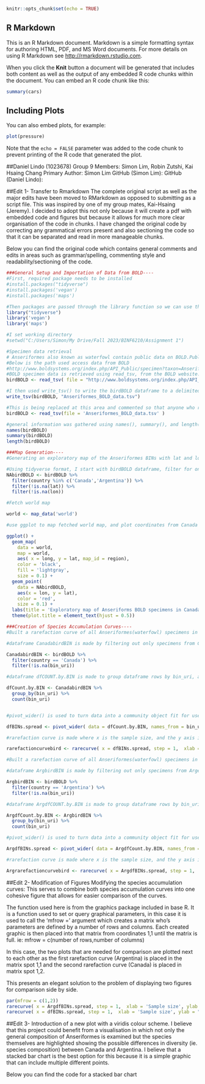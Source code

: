 ```r
knitr::opts_chunk$set(echo = TRUE)
```

## R Markdown

This is an R Markdown document. Markdown is a simple formatting syntax for authoring HTML, PDF, and MS Word documents. For more details on using R Markdown see <http://rmarkdown.rstudio.com>.

When you click the **Knit** button a document will be generated that includes both content as well as the output of any embedded R code chunks within the document. You can embed an R code chunk like this:

```r
summary(cars)
```

## Including Plots

You can also embed plots, for example:

```r
plot(pressure)
```

Note that the `echo = FALSE` parameter was added to the code chunk to prevent printing of the R code that generated the plot.





##Daniel Lindo (1023678)
Group 9 Members: Simon Lim, Robin Zutshi, Kai Hsaing Chang
Primary Author: Simon Lim
GitHub (Simon Lim):
GitHub (Daniel Lindo):


##Edit 1- Transfer to Rmarkdown
The complete original script as well as the major edits have been moved to RMarkdown as opposed to submitting as a script file. This was inspired by one of my group mates, Kai-Hsaing (Jeremy). I decided to adopt this not only because it will create a pdf with embedded code and figures but because it allows for much more clear organisation of the code in chunks. I have changed the original code by correcting any grammatical errors present and also sectioning the code so that it can be separated and read in more manageable chunks.

Below you can find the original code which contains general comments and edits in areas such as grammar/spelling, commenting style and readability/sectioning of the code. 

```r
###General Setup and Importation of Data from BOLD----
#First, required package needs to be installed
#install.packages("tidyverse")
#install.packages('vegan')
#install.packages('maps')

#Then packages are passed through the library function so we can use them
library("tidyverse")
library('vegan')
library('maps')

#I set working directory 
#setwd("C:/Users/Simon/My Drive/Fall 2023/BINF6210/Assignment 1")

#Specimen data retrieval
# Anseriformes also known as waterfowl contain public data on BOLD.Public data as of 2023/09/22 consists of 2,371 published records forming 88 BINS, with specimens from 43 countries. These records include 2,213 species names, representing 133 species.  
#Below is the path used access data from BOLD
#http://www.boldsystems.org/index.php/API_Public/specimen?taxon=Anseriformes&format=tsv
#BOLD specimen data is retrieved using read_tsv, from the BOLD website. . 
birdBOLD <- read_tsv( file = "http://www.boldsystems.org/index.php/API_Public/specimen?taxon=Anseriformes&format=tsv")

#I then used write_tsv() to write the birdBOLD dataframe to a delimited file named "Anseriformes_BOLD_data.tsv
write_tsv(birdBOLD, "Anseriformes_BOLD_data.tsv")

#This is being replaced at this area and commented so that anyone who reads this code for the first time can un-comment it (remove the pound symbol) and run it once the original dataset has been downloaded and their own working directory set. 
birdBOLD <- read_tsv(file = 'Anseriformes_BOLD_data.tsv' )

#general information was gathered using names(), summary(), and length() to have an idea of what is contained in the data
names(birdBOLD)
summary(birdBOLD)
length(birdBOLD)

###Map Generation----
#Generating an exploratory map of the Anseriformes BINs with lat and lon values in Canada and Argentina

#Using tidyverse format, I start with birdBOLD dataframe, filter for only rows where the country category is 'Canada' and 'Argentina', and filter to remove any NA values from the lat and lon categories. 
NAbirdBOLD <- birdBOLD %>%
  filter(country %in% c('Canada','Argentina')) %>%
  filter(!is.na(lat)) %>%
  filter(!is.na(lon))

#Fetch world map

world <- map_data('world')

#use ggplot to map fetched world map, and plot coordinates from Canada and Argentina on top 

ggplot() + 
  geom_map( 
    data = world, 
    map = world,
    aes( x = long, y = lat, map_id = region),
    color = 'black', 
    fill = 'lightgray', 
    size = 0.1) + 
  geom_point(
    data = NAbirdBOLD,
    aes(x = lon, y = lat),
    color = 'red',
    size = 0.1) +
  labs(title = 'Exploratory map of Anseriforms BOLD specimens in Canada and Argentina', x = 'longitude', y = 'latitude') +
  theme(plot.title = element_text(hjust = 0.5))

###Creation of Species Accumulation Curves----
#Built a rarefaction curve of all Anseriformes(waterfowl) specimens in Canada with lat and lon data to determine species richness

#dataframe CanadabirdBIN is made by filtering out only specimens from Canada with a non-NA bin_uri from birdBOLD dataframe

CanadabirdBIN <- birdBOLD %>%
  filter(country == 'Canada') %>%
  filter(!is.na(bin_uri))

#dataframe dfCOUNT.by.BIN is made to group dataframe rows by bin_uri, and to count how many times each bin_uri appears

dfCount.by.BIN <- CanadabirdBIN %>%
  group_by(bin_uri) %>%
  count(bin_uri)


#pivot_wider() is used to turn data into a community object fit for use in tidyverse package, the new columns are named after bin_uri values, and the data in the body of the new datatframe is n: the counts in the dfCount.by.BIN dataframe

dfBINs.spread <- pivot_wider( data = dfCount.by.BIN, names_from = bin_uri, values_from = n)

#rarefaction curve is made where x is the sample size, and the y axis is the BIN richness

rarefactioncurvebird <- rarecurve( x = dfBINs.spread, step = 1,  xlab = 'Sample size', ylab = "BIN richness", col = 'Black', main = 'Rarefaction curve of BINs of Anseriformes found in Canada', lwd = 2 )

#Built a rarefaction curve of all Anseriformes(waterfowl) specimens in Argentina with lat and lon data to determine species richness

#dataframe ArgbirdBIN is made by filtering out only specimens from Argentina with a non-NA bin_uri from birdBOLD dataframe

ArgbirdBIN <- birdBOLD %>%
  filter(country == 'Argentina') %>%
  filter(!is.na(bin_uri))

#dataframe ArgdfCOUNT.by.BIN is made to group dataframe rows by bin_uri, and to count how many times each bin_uri appears

ArgdfCount.by.BIN <- ArgbirdBIN %>%
  group_by(bin_uri) %>%
  count(bin_uri)

#pivot_wider() is used to turn data into a community object fit for use in tidyverse package, the new columns are named after bin_uri values, and the data in the body of the new datatframe is n: the counts in the ArgdfCount.by.BIN dataframe

ArgdfBINs.spread <- pivot_wider( data = ArgdfCount.by.BIN, names_from = bin_uri, values_from = n)

#rarefaction curve is made where x is the sample size, and the y axis is the BIN richness

Argrarefactioncurvebird <- rarecurve( x = ArgdfBINs.spread, step = 1,  xlab = 'Sample size', ylab = "BIN richness", col = 'Black', main = 'Rarefaction curve of BINs of Anseriformes found in Argentina', lwd = 2 )

```

##Edit 2- Modification of Figures
Modifying the species accumulation curves:
This serves to combine both species accumulation curves into one cohesive figure that allows for easier comparison of the curves. 

The function used here is from the graphics package included in base R. It is a function used to set or query graphical parameters, in this case it is used to call the 'mfrow =' argument which creates a matrix who's parameters are defined by a number of rows and columns. Each created graphic is then placed into that matrix from coordinates 1,1 until the matrix is full. 
ie: mfrow = c(number of rows,number of columns)

In this case, the two plots that are needed for comparison are plotted next to each other as the first rarefaction curve (Argentina) is placed in the matrix spot 1,1 and the second rarefaction curve (Canada) is placed in matrix spot 1,2. 
 
This presents an elegant solution to the problem of displaying two figures for comparison side by side.

```r
par(mfrow = c(1,2))
rarecurve( x = ArgdfBINs.spread, step = 1,  xlab = 'Sample size', ylab = "BIN richness", col = 'Black', main = 'Anseriformes in Argentina', lwd = 2 )
rarecurve( x = dfBINs.spread, step = 1,  xlab = 'Sample size', ylab = "BIN richness", col = 'Black', main = 'Anseriformes in Canada', lwd = 2 )

```

##Edit 3- Introduction of a new plot with a viridis colour scheme. 
I believe that this project could benefit from a visualisation in which not only the general composition of Anseriformes is examined but the species themselves are highlighted showing the possible differences in diversity (ie. species composition) between Canada and Argentina. I believe that a stacked bar chart is the best option for this because it is a simple graphic that can include multiple different points.

Below you can find the code for a stacked bar chart
```r


```